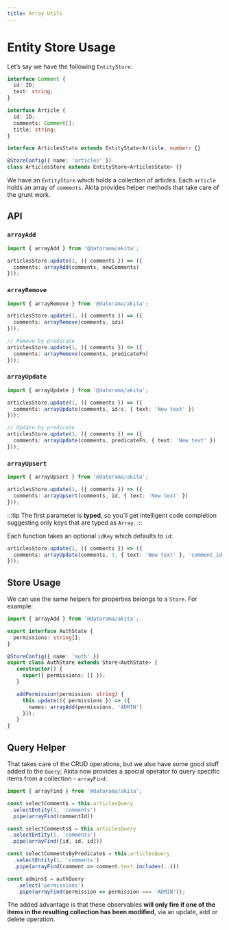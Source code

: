```yaml
---
title: Array Utils
---
```


# Entity Store Usage

Let’s say we have the following `EntityStore`:

```ts title="articles.store.ts"
interface Comment {
  id: ID;
  text: string;
}

interface Article {
  id: ID;
  comments: Comment[];
  title: string;
}

interface ArticlesState extends EntityState<Article, number> {}

@StoreConfig({ name: 'articles' })
class ArticlesStore extends EntityStore<ArticlesState> {}
```

We have an `EntityStore` which holds a collection of articles. Each `article` holds an array of `comments`. Akita provides helper methods that take care of the grunt work.

## API

### `arrayAdd`

```ts
import { arrayAdd } from '@datorama/akita'; 

articlesStore.update(1, ({ comments }) => ({
  comments: arrayAdd(comments, newComments)
}));
```

### `arrayRemove`

```ts
import { arrayRemove } from '@datorama/akita'; 

articlesStore.update(1, ({ comments }) => ({
  comments: arrayRemove(comments, ids)
}));

// Remove by predicate
articlesStore.update(1, ({ comments }) => ({
  comments: arrayRemove(comments, predicateFn)
}));
```

### `arrayUpdate`

```ts
import { arrayUpdate } from '@datorama/akita'; 

articlesStore.update(1, ({ comments }) => ({
  comments: arrayUpdate(comments, id/s, { text: 'New text' })
}));

// Update by predicate
articlesStore.update(1, ({ comments }) => ({
  comments: arrayUpdate(comments, predicateFn, { text: 'New text' })
}));
```

### `arrayUpsert`

```ts
import { arrayUpsert } from '@datorama/akita'; 

articlesStore.update(1, ({ comments }) => ({
  comments: arrayUpsert(comments, id, { text: 'New text' })
}));
```

:::tip
The first parameter is **typed**, so you’ll get intelligent code completion suggesting only keys that are typed as `Array`.
:::

Each function takes an optional `idKey` which defaults to `id`:

```ts
articlesStore.update(1, ({ comments }) => ({
  comments: arrayUpdate(comments, 3, { text: 'New text' }, 'comment_id')
}));
```

## Store Usage
We can use the same helpers for properties belongs to a `Store`. For example:
```ts title="auth.store.ts"
import { arrayAdd } from '@datorama/akita';

export interface AuthState {
  permissions: string[];
}

@StoreConfig({ name: 'auth' })
export class AuthStore extends Store<AuthState> {
   constructor() {
     super({ permissions: [] });
   }

   addPermission(permission: string) {
     this.update(({ permissions }) => ({
       names: arrayAdd(permissions, 'ADMIN')
     }));
   }
}
```

## Query Helper
That takes care of the CRUD operations, but we also have some good stuff added to the `Query`; Akita now provides a special operator to query specific items from a collection - `arrayFind`:

```ts
import { arrayFind } from '@datorama/akita';

const selectComment$ = this.articlesQuery
 .selectEntity(1, 'comments')
 .pipe(arrayFind(commentId))

const selectComments$ = this.articlesQuery
 .selectEntity(1, 'comments')
 .pipe(arrayFind([id, id, id]))

const selectCommentsByPredicate$ = this.articlesQuery
  .selectEntity(1, 'comments')
  .pipe(arrayFind(comment => comment.text.includes(..)))

const admins$ = authQuery
   .select('permissions')
   .pipe(arrayFind(permission => permission === 'ADMIN'));
```


The added advantage is that these observables **will only fire if one of the items in the resulting collection has been modified**, via an update, add or delete operation.


